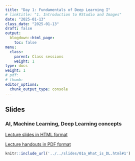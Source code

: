 ```yaml
---
title: "Day 1: Fundamentals of Deep Learning I"
# linktitle: "1. Introduction to RStudio and Images"
date: "2025-01-13"
class_date: "2025-01-13"
draft: false
output:
  blogdown::html_page:
    toc: false
menu:
  class:
    parent: Class sessions
    weight: 1
type: docs
weight: 1
# pdf: 
# thumb: 
editor_options: 
  chunk_output_type: console
---
```


## Slides

### AI, Machine Learning, Deep Learning concepts

<a href="../../slides/01a_What_is_DL.html#1" target="_blank">Lecture slides in HTML format</a>

<a href="../../slides/01a_What_is_DL.pdf" target="_blank">Lecture handouts in PDF format</a>

```r
knitr::include_url('../../slides/01a_What_is_DL.html#1')
```
